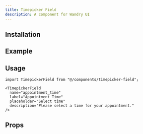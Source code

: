 ```yaml
---
title: Timepicker Field
description: A component for Wandry UI
---
```


## Installation

<CodeBlockCommand
  __pnpm__="pnpm dlx shadcn@latest add https://ui.wandry.com.ua/r/timepicker-field.json"
  __npm__="npx shadcn@latest add https://ui.wandry.com.ua/r/timepicker-field.json"
  __bun__="bunx --bun shadcn@latest add https://ui.wandry.com.ua/r/timepicker-field.json"
  __yarn__="yarn dlx shadcn@latest add https://ui.wandry.com.ua/r/timepicker-field.json"
/>

## Example

<ComponentPreview
  src="/registry/examples/timepicker-field-demo.tsx"
  name="timepicker-field-demo"
  description="A component for Wandry UI"
  align="center"
/>

## Usage

```tsx
import TimepickerField from "@/components/timepicker-field";
```

```tsx
<TimepickerField
  name="appointment_time"
  label="Appointment Time"
  placeholder="Select time"
  description="Please select a time for your appointment."
/>
```

## Props

<AutoTypeTable
  path="registry/wandry-ui/timepicker-field.tsx"
  name="TimepickerFieldProps"
/>
